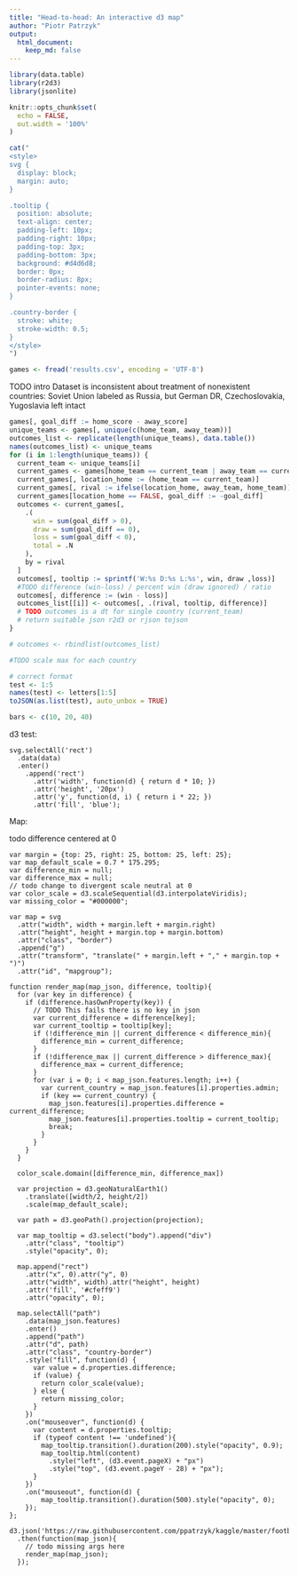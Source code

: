 ```yaml
---
title: "Head-to-head: An interactive d3 map"
author: "Piotr Patrzyk"
output: 
  html_document:
    keep_md: false
---
```


```r
library(data.table)
library(r2d3)
library(jsonlite)

knitr::opts_chunk$set(
  echo = FALSE,
  out.width = '100%'
)
```

```r
cat("
<style>
svg {
  display: block;
  margin: auto;
}

.tooltip {
  position: absolute;
  text-align: center;
  padding-left: 10px;
  padding-right: 10px;
  padding-top: 3px;
  padding-bottom: 3px;
  background: #d4d6d8;
  border: 0px;
  border-radius: 8px;
  pointer-events: none;
}

.country-border {
  stroke: white;
  stroke-width: 0.5;
}
</style>
")
```

```r
games <- fread('results.csv', encoding = 'UTF-8')
```

TODO intro Dataset is inconsistent about treatment of nonexistent countries: Soviet Union labeled as Russia, but German DR, Czechoslovakia, Yugoslavia left intact

```r
games[, goal_diff := home_score - away_score]
unique_teams <- games[, unique(c(home_team, away_team))]
outcomes_list <- replicate(length(unique_teams), data.table())
names(outcomes_list) <- unique_teams
for (i in 1:length(unique_teams)) {
  current_team <- unique_teams[i]
  current_games <- games[home_team == current_team | away_team == current_team, ]
  current_games[, location_home := (home_team == current_team)]
  current_games[, rival := ifelse(location_home, away_team, home_team)]
  current_games[location_home == FALSE, goal_diff := -goal_diff]
  outcomes <- current_games[,
    .(
      win = sum(goal_diff > 0),
      draw = sum(goal_diff == 0),
      loss = sum(goal_diff < 0),
      total = .N
    ),
    by = rival
  ]
  outcomes[, tooltip := sprintf('W:%s D:%s L:%s', win, draw ,loss)]
  #TODO difference (win-loss) / percent win (draw ignored) / ratio
  outcomes[, difference := (win - loss)]
  outcomes_list[[i]] <- outcomes[, .(rival, tooltip, difference)]
  # TODO outcomes is a dt for single country (current_team)
  # return suitable json r2d3 or rjson tojson
}

# outcomes <- rbindlist(outcomes_list)

#TODO scale max for each country

# correct format
test <- 1:5
names(test) <- letters[1:5]
toJSON(as.list(test), auto_unbox = TRUE)

bars <- c(10, 20, 40)
```

d3 test:

```d3
svg.selectAll('rect')
  .data(data)
  .enter()
    .append('rect')
      .attr('width', function(d) { return d * 10; })
      .attr('height', '20px')
      .attr('y', function(d, i) { return i * 22; })
      .attr('fill', 'blue');
```

Map:

todo difference centered at 0

```d3
var margin = {top: 25, right: 25, bottom: 25, left: 25};
var map_default_scale = 0.7 * 175.295;
var difference_min = null;
var difference_max = null;
// todo change to divergent scale neutral at 0
var color_scale = d3.scaleSequential(d3.interpolateViridis);
var missing_color = "#000000";

var map = svg
  .attr("width", width + margin.left + margin.right)
  .attr("height", height + margin.top + margin.bottom)
  .attr("class", "border")
  .append("g")
  .attr("transform", "translate(" + margin.left + "," + margin.top + ")")
  .attr("id", "mapgroup");

function render_map(map_json, difference, tooltip){
  for (var key in difference) {
    if (difference.hasOwnProperty(key)) {
      // TODO This fails there is no key in json
      var current_difference = difference[key];
      var current_tooltip = tooltip[key];
      if (!difference_min || current_difference < difference_min){
        difference_min = current_difference;
      }
      if (!difference_max || current_difference > difference_max){
        difference_max = current_difference;
      }
      for (var i = 0; i < map_json.features.length; i++) {
        var current_country = map_json.features[i].properties.admin;
        if (key == current_country) {
          map_json.features[i].properties.difference = current_difference;
          map_json.features[i].properties.tooltip = current_tooltip;
          break;
        }
      }
    }
  }

  color_scale.domain([difference_min, difference_max])
  
  var projection = d3.geoNaturalEarth1()
    .translate([width/2, height/2])
    .scale(map_default_scale);

  var path = d3.geoPath().projection(projection);
  
  var map_tooltip = d3.select("body").append("div")
    .attr("class", "tooltip")
    .style("opacity", 0);  
    
  map.append("rect")
    .attr("x", 0).attr("y", 0)
    .attr("width", width).attr("height", height)
    .attr('fill', '#cfeff9')
    .attr("opacity", 0);
  
  map.selectAll("path")
    .data(map_json.features)
    .enter()
    .append("path")
    .attr("d", path)
    .attr("class", "country-border")
    .style("fill", function(d) {
      var value = d.properties.difference;
      if (value) {
        return color_scale(value);
      } else {
        return missing_color;
      }
    })
    .on("mouseover", function(d) {
      var content = d.properties.tooltip;
      if (typeof content !== 'undefined'){
        map_tooltip.transition().duration(200).style("opacity", 0.9);
        map_tooltip.html(content)
          .style("left", (d3.event.pageX) + "px")
          .style("top", (d3.event.pageY - 28) + "px");
      }
    })
    .on("mouseout", function(d) {
        map_tooltip.transition().duration(500).style("opacity", 0);
    });
};

d3.json('https://raw.githubusercontent.com/ppatrzyk/kaggle/master/football/map.json')
  .then(function(map_json){
    // todo missing args here
    render_map(map_json);
  });

```

